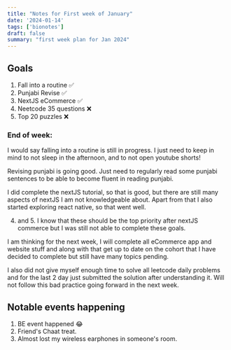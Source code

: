 ```yaml
---
title: "Notes for First week of January"
date: '2024-01-14'
tags: ['bionotes']
draft: false
summary: "first week plan for Jan 2024"
---
```


## Goals

1. Fall into a routine ✅
2. Punjabi Revise ✅
3. NextJS eCommerce ✅
4. Neetcode 35 questions ❌
5. Top 20 puzzles ❌

### End of week:

I would say falling into a routine is still in progress. I just need to keep in mind to not sleep in the afternoon, and to not open youtube shorts!

Revising punjabi is going good. Just need to regularly read some punjabi sentences to be able to become fluent in reading punjabi.

I did complete the nextJS tutorial, so that is good, but there are still many aspects of nextJS I am not knowledgeable about.
Apart from that I also started exploring react native, so that went well.

4. and 5. I know that these should be the top priority after nextJS commerce but I was still not able to complete these goals.

I am thinking for the next week, I will complete all eCommerce app and website stuff and along with that get up to date on the cohort that I have decided to complete
but still have many topics pending.

I also did not give myself enough time to solve all leetcode daily problems and for the last 2 day just submitted the solution after understanding it. Will not follow this
bad practice going forward in the next week.

## Notable events happening

1. BE event happened 😂
2. Friend's Chaat treat.
3. Almost lost my wireless earphones in someone's room.

